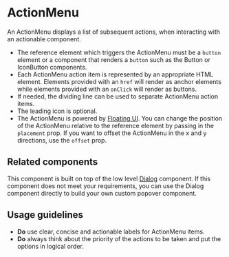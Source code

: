 
<Meta of={Stories} />

# ActionMenu

An ActionMenu displays a list of subsequent actions, when interacting with an actionable component.

<Story of={Stories.Base} />
<Props />

- The reference element which triggers the ActionMenu must be a `button` element or a component that renders a `button` such as the Button or IconButton components.
- Each ActionMenu action item is represented by an appropriate HTML element. Elements provided with an `href` will render as anchor elements while elements provided with an `onClick` will render as buttons.
- If needed, the dividing line can be used to separate ActionMenu action items.
- The leading icon is optional.
- The ActionMenu is powered by [Floating UI](https://floating-ui.com/docs/react-dom). You can change the position of the ActionMenu relative to the reference element by passing in the `placement` prop. If you want to offset the ActionMenu in the x and y directions, use the `offset` prop.

<Story of={Stories.Offset} />

## Related components

This component is built on top of the low level [Dialog](Components/Dialog/Docs) component. If this component does not meet your requirements, you can use the Dialog component directly to build your own custom popover component.

## Usage guidelines

- **Do** use clear, concise and actionable labels for ActionMenu items.
- **Do** always think about the priority of the actions to be taken and put the options in logical order.
